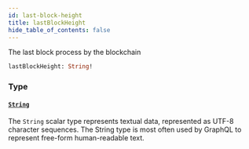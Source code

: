 ```yaml
---
id: last-block-height
title: lastBlockHeight
hide_table_of_contents: false
---
```



The last block process by the blockchain

```graphql
lastBlockHeight: String!
```


### Type

#### [`String`](/mainnet/api/graphql/scalars/string)

The `String` scalar type represents textual data, represented as UTF-8 character sequences. The String type is most often used by GraphQL to represent free-form human-readable text.




